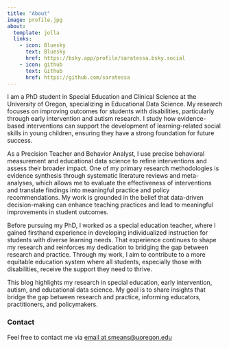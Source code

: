 ```yaml
---
title: "About"
image: profile.jpg
about:
  template: jolla
  links:
    - icon: Bluesky
      text: Bluesky
      href: https://bsky.app/profile/saratessa.bsky.social
    - icon: github
      text: Github
      href: https://github.com/saratessa
---
```


I am a PhD student in Special Education and Clinical Science at the University of Oregon, specializing in Educational Data Science. My research focuses on improving outcomes for students with disabilities, particularly through early intervention and autism research. I study how evidence-based interventions can support the development of learning-related social skills in young children, ensuring they have a strong foundation for future success.

As a Precision Teacher and Behavior Analyst, I use precise behavioral measurement and educational data science to refine interventions and assess their broader impact. One of my primary research methodologies is evidence synthesis through systematic literature reviews and meta-analyses, which allows me to evaluate the effectiveness of interventions and translate findings into meaningful practice and policy recommendations. My work is grounded in the belief that data-driven decision-making can enhance teaching practices and lead to meaningful improvements in student outcomes.

Before pursuing my PhD, I worked as a special education teacher, where I gained firsthand experience in developing individualized instruction for students with diverse learning needs. That experience continues to shape my research and reinforces my dedication to bridging the gap between research and practice. Through my work, I aim to contribute to a more equitable education system where all students, especially those with disabilities, receive the support they need to thrive.

This blog highlights my research in special education, early intervention, autism, and educational data science. My goal is to share insights that bridge the gap between research and practice, informing educators, practitioners, and policymakers.

### **Contact**

Feel free to contact me via [email at smeans\@uoregon.edu](mailto:smeans@uoregon.edu)
